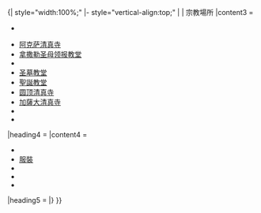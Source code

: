 <noinclude>{| style="width:100%;"
|- style="vertical-align:top;"
| {{documentation}}
| </noinclude><!--

-->{{Ethnic group sidebar
|name = 巴勒斯坦人
|bodyclass = plainlist
|bodystyle = width:19.0em;<!--Please retain, to prevent unwanted linewrapping-->
|titlestyle = border-bottom:2px solid #aaa;white-space:nowrap;
|title = [[巴勒斯坦人]]
|imagestyle = border-bottom:1px solid #aaa;
|image = [[Image:Flag of Palestine.svg|160px|link=巴勒斯坦国旗]]
|headingstyle = font-size:110%;

|heading1 = 人口結構
|content1 =
* {{hlist |{{en-link|巴勒斯坦的定義|Definitions of Palestinian|定義}} |<span class="adr"><span class="country-name"><!--Note: "country-name" used in ADR microformat; no political connotation implied-->[[巴勒斯坦]]</span></span> |[[巴勒斯坦历史|歷史]]}}
* {{hlist |{{en-link|巴勒斯坦辭源|Timeline of the name Palestine|辭源}} |[[巴勒斯坦人|民族]] |[[海外巴勒斯坦人]]}}
* [[巴勒斯坦難民營|難民營]]

|heading2 = [[Template:巴勒斯坦政治|政治]]
|content2 =
* '''建國前'''<br/>{{en-link|阿拉伯高等委員會|Arab Higher Committee}}
** {{en-link|1948年巴勒斯坦大流散被撤空的阿拉伯人城鎮列表|List of Arab towns and villages depopulated during the 1948 Palestinian exodus|撤空的城鎮}}
* {{en-link|全巴勒斯坦政府|All-Palestine Government}}
* {{hlist |[[巴勒斯坦解放組織|PLO]] |[[解放巴勒斯坦人民阵线|PFLP]]}}
* [[巴勒斯坦民族权力机构|PNA]]
** （[[巴勒斯坦政黨列表|政黨]]）
----
* '''現況''' {{hlist |[[法塔赫]] |[[哈马斯]] |[[巴勒斯坦伊斯兰圣战运动|伊斯蘭聖戰組織]]}}
* [[巴勒斯坦國|政治]]
** {{hlist |[[巴勒斯坦行政区划|行政區劃]]|[[約旦河西岸和加沙地帶城市列表|城市]]}}
* {{en-link|加沙政府|Governance of the Gaza Strip|Gaza Strip governance {{small|（哈馬斯）}}}}
** {{en-link|Governorates of the Gaza Strip|Governorates of the Gaza Strip}}
* {{en-link|巴勒斯坦民族理事会|Palestinian National Council}}
* [[巴勒斯坦立法委员会]]
----
* {{hlist |[[巴勒斯坦国旗|旗幟]] |{{en-link|巴勒斯坦法律|Palestinian law|法律}}}}
* {{longlink|[[巴勒斯坦國]] {{small|{{hlist |（[[約旦河西岸地區|西岸]]|[[加沙地带]]|[[东耶路撒冷]])}}}}}}

|heading3 = 宗教信仰{{\}}宗教場所
|content3 =
* {{hlist <!--Alphabetical:-->|[[巴勒斯坦基督徒|基督教]] |{{en-link|以色列和巴勒斯坦的伊斯蘭教|Islam in Israel and the Palestinian territories|伊斯蘭教}}  |[[巴勒斯坦猶太人|猶太教]]}}
<!--Alphabetical:-->
* [[阿克萨清真寺]]
* [[圣母领报堂 (拿撒勒)|拿撒勒圣母领报教堂]]
* {{en-link|列祖之墓|Cave of the Patriarchs|麦比拉洞}}
* [[圣墓教堂]]
* [[聖誕教堂]]
* [[圆顶清真寺]]
* [[加薩大清真寺]]
* {{hlist |{{en-link|约瑟的坟|Joseph's Tomb}} |{{en-link|罗德的坟|Bani Na'im#Tomb of Lot}}}}
* {{hlist |{{en-link|先知撒母耳村|Nabi Samwil}} |{{en-link|拉结的坟|Rachel's Tomb}}}}

|heading4 = {{en-link|巴勒斯坦文化|Palestinian culture|文化}}
|content4 = <!--Alphabetical:-->
* {{hlist |{{en-link|巴勒斯坦藝術|Palestinian art|藝術}}|{{en-link|巴勒斯坦電影|Cinema of Palestine|電影}}}}
* [[巴勒斯坦服裝|服裝]]
* {{hlist |{{en-link|巴勒斯坦飲食|Palestinian cuisine|飲食}} |[[狄布開步|舞蹈]]}}
* {{hlist |{{en-link|巴勒斯坦工藝|Palestinian handicrafts|工藝}} |[[巴勒斯坦阿拉伯語|語言]]}}
* {{hlist |{{en-link|巴勒斯坦文學|Palestinian literature|文學}} |{{en-link|巴勒斯坦音樂|Music of Palestine|音樂}}}}

|heading5 = {{en-link|巴勒斯坦人列表|List of Palestinians}}
|}
}}<noinclude>


<!---请在[[Template:巴勒斯坦人/doc]]模板底部的<nowiki><includeonly></nowiki>部分添加分类、外链等元数据,谢谢！--->
</noinclude>